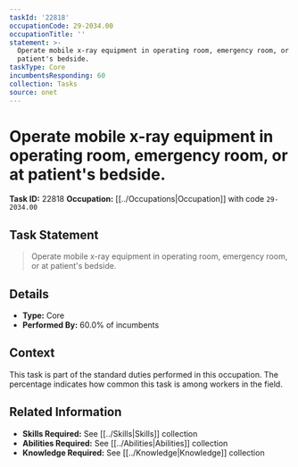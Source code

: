 ```yaml
---
taskId: '22818'
occupationCode: 29-2034.00
occupationTitle: ''
statement: >-
  Operate mobile x-ray equipment in operating room, emergency room, or at
  patient's bedside.
taskType: Core
incumbentsResponding: 60
collection: Tasks
source: onet
---
```

# Operate mobile x-ray equipment in operating room, emergency room, or at patient's bedside.

**Task ID:** 22818
**Occupation:** [[../Occupations|Occupation]] with code `29-2034.00`

## Task Statement

> Operate mobile x-ray equipment in operating room, emergency room, or at patient's bedside.

## Details

- **Type:** Core
- **Performed By:** 60.0% of incumbents

## Context

This task is part of the standard duties performed in this occupation. The percentage indicates how common this task is among workers in the field.

## Related Information

- **Skills Required:** See [[../Skills|Skills]] collection
- **Abilities Required:** See [[../Abilities|Abilities]] collection
- **Knowledge Required:** See [[../Knowledge|Knowledge]] collection
